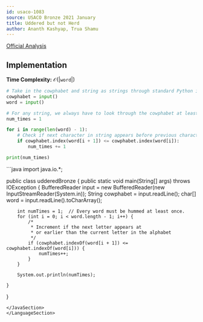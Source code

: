 ```yaml
---
id: usaco-1083
source: USACO Bronze 2021 January
title: Uddered but not Herd
author: Ananth Kashyap, Trua Shamu
---
```


[Official Analysis](http://www.usaco.org/current/data/sol_prob1_bronze_jan21.html)

## Implementation

**Time Complexity:** $\mathcal{O}(|\texttt{word}|)$

<LanguageSection>

<PySection>

```python
# Take in the cowphabet and string as strings through standard Python input
cowphabet = input()
word = input()

# For any string, we always have to look through the cowphabet at least once.
num_times = 1

for i in range(len(word) - 1):
	# Check if next character in string appears before previous character
	if cowphabet.index(word[i + 1]) <= cowphabet.index(word[i]):
		num_times += 1

print(num_times)
```

</PySection>

<JavaSection>
```java
import java.io.*;

public class udderedBronze {
	public static void main(String[] args) throws IOException {
		BufferedReader input = new BufferedReader(new InputStreamReader(System.in));
		String cowphabet = input.readLine();
		char[] word = input.readLine().toCharArray();

		int numTimes = 1;  // Every word must be hummed at least once.
		for (int i = 0; i < word.length - 1; i++) {
			/*
			 * Increment if the next letter appears at
			 * or earlier than the current letter in the alphabet
			 */
			if (cowphabet.indexOf(word[i + 1]) <= cowphabet.indexOf(word[i])) {
				numTimes++;
			}
		}

		System.out.println(numTimes);

	}
}

```
</JavaSection>
</LanguageSection>
